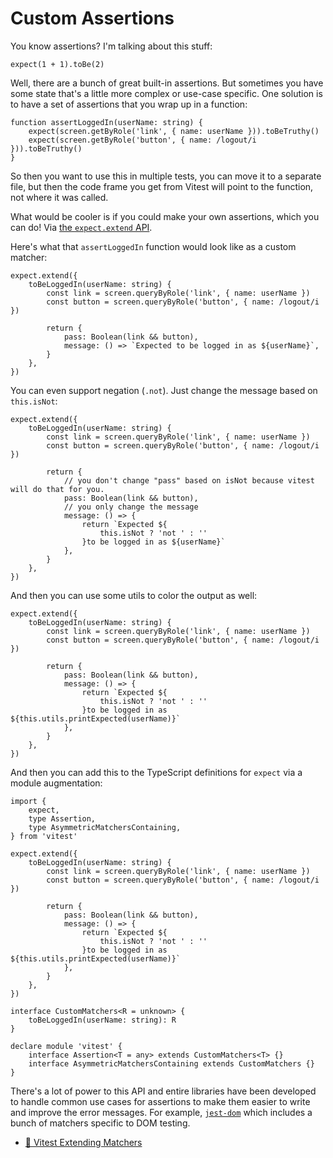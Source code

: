 # Custom Assertions

<EpicVideo url="https://www.epicweb.dev/workshops/web-application-testing/custom-assertions/intro-to-custom-assertions" />

You know assertions? I'm talking about this stuff:

```tsx
expect(1 + 1).toBe(2)
```

Well, there are a bunch of great built-in assertions. But sometimes you have
some state that's a little more complex or use-case specific. One solution is
to have a set of assertions that you wrap up in a function:

```tsx
function assertLoggedIn(userName: string) {
	expect(screen.getByRole('link', { name: userName })).toBeTruthy()
	expect(screen.getByRole('button', { name: /logout/i })).toBeTruthy()
}
```

So then you want to use this in multiple tests, you can move it to a separate
file, but then the code frame you get from Vitest will point to the function,
not where it was called.

What would be cooler is if you could make your own assertions, which you can do!
Via [the `expect.extend` API](https://vitest.dev/guide/extending-matchers.html).

Here's what that `assertLoggedIn` function would look like as a custom matcher:

```tsx
expect.extend({
	toBeLoggedIn(userName: string) {
		const link = screen.queryByRole('link', { name: userName })
		const button = screen.queryByRole('button', { name: /logout/i })

		return {
			pass: Boolean(link && button),
			message: () => `Expected to be logged in as ${userName}`,
		}
	},
})
```

You can even support negation (`.not`). Just change the message based on
`this.isNot`:

```tsx lines=11-13
expect.extend({
	toBeLoggedIn(userName: string) {
		const link = screen.queryByRole('link', { name: userName })
		const button = screen.queryByRole('button', { name: /logout/i })

		return {
			// you don't change "pass" based on isNot because vitest will do that for you.
			pass: Boolean(link && button),
			// you only change the message
			message: () => {
				return `Expected ${
					this.isNot ? 'not ' : ''
				}to be logged in as ${userName}`
			},
		}
	},
})
```

And then you can use some utils to color the output as well:

```tsx lines=11
expect.extend({
	toBeLoggedIn(userName: string) {
		const link = screen.queryByRole('link', { name: userName })
		const button = screen.queryByRole('button', { name: /logout/i })

		return {
			pass: Boolean(link && button),
			message: () => {
				return `Expected ${
					this.isNot ? 'not ' : ''
				}to be logged in as ${this.utils.printExpected(userName)}`
			},
		}
	},
})
```

And then you can add this to the TypeScript definitions for `expect` via a
module augmentation:

```tsx lines=23-25,27-30
import {
	expect,
	type Assertion,
	type AsymmetricMatchersContaining,
} from 'vitest'

expect.extend({
	toBeLoggedIn(userName: string) {
		const link = screen.queryByRole('link', { name: userName })
		const button = screen.queryByRole('button', { name: /logout/i })

		return {
			pass: Boolean(link && button),
			message: () => {
				return `Expected ${
					this.isNot ? 'not ' : ''
				}to be logged in as ${this.utils.printExpected(userName)}`
			},
		}
	},
})

interface CustomMatchers<R = unknown> {
	toBeLoggedIn(userName: string): R
}

declare module 'vitest' {
	interface Assertion<T = any> extends CustomMatchers<T> {}
	interface AsymmetricMatchersContaining extends CustomMatchers {}
}
```

There's a lot of power to this API and entire libraries have been developed to
handle common use cases for assertions to make them easier to write and improve
the error messages. For example,
[`jest-dom`](https://github.com/testing-library/jest-dom) which includes a bunch
of matchers specific to DOM testing.

- [📜 Vitest Extending Matchers](https://vitest.dev/guide/extending-matchers.html)
